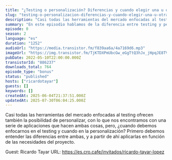 ```yaml
---
title: "¿Testing o personalización? Diferencias y cuando elegir una u otra técnica"
slug: "testing-o-personalizacion-diferencias-y-cuando-elegir-una-u-otra-tecnica"
description: "Casi todas las herramientas del mercado enfocadas al testing ofrecen también la posibilidad de personalizar, con lo que nos encontramos con una serie de aplicaciones que hacen ambas cosas, pero, ¿cuando debemos enfocarnos en el testing y cuando en la personalización? Primero debemos entender las diferencias entre ambas, y a partir de ahí aplicarlas en función de las necesidades del proyecto.\n\nGuest: Ricardo Tayar\nURL: https://es.cro.cafe/invitados/ricardo-tayar-lopez"
summary: "En este episodio hablamos de la diferencia entre testing y personalización y cuando debemos hacer uso de una u otra técnica, según el momento en el que nos encontremos."
episode: 0
season: 2
language: "es"
duration: "1252"
audioUrl: "https://media.transistor.fm/f839aa6a/4a7169d6.mp3"
imageUrl: "https://img.transistor.fm/TjKTDXPmUbcGw_eGgTtQ3hJx_jHpqJE8TVGYSPD1Nko/rs:fill:0:0:1/w:1400/h:1400/q:60/mb:500000/aHR0cHM6Ly9pbWct/dXBsb2FkLXByb2R1/Y3Rpb24udHJhbnNp/c3Rvci5mbS81MjVi/N2UxNGE4YjYwODNk/MTNjYjAyYzA0MGU4/MWZmYy5qcGc.webp"
pubDate: 2022-05-10T22:00:00.000Z
transistorId: "886237"
downloads_total: 764
episode_type: "bonus"
status: "published"
hosts: ["ricardotayar"]
guests: []
keywords: []
createdAt: 2025-06-04T21:37:51.000Z
updatedAt: 2025-07-30T06:04:25.000Z
---
```


Casi todas las herramientas del mercado enfocadas al testing ofrecen también la posibilidad de personalizar, con lo que nos encontramos con una serie de aplicaciones que hacen ambas cosas, pero, ¿cuando debemos enfocarnos en el testing y cuando en la personalización? Primero debemos entender las diferencias entre ambas, y a partir de ahí aplicarlas en función de las necesidades del proyecto.

Guest: Ricardo Tayar
URL: https://es.cro.cafe/invitados/ricardo-tayar-lopez
